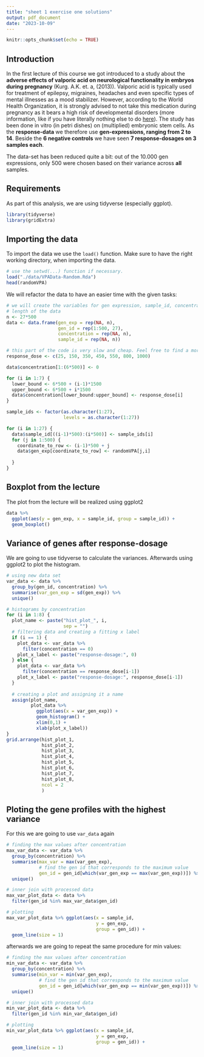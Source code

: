 ```yaml
---
title: "sheet 1 exercise one solutions"
output: pdf_document
date: "2023-10-09"
---
```


```r
knitr::opts_chunk$set(echo = TRUE)
```

## Introduction
In the first lecture of this course we got introduced to a study about the **adverse effects of valporic acid on neurological functionality in embryos during pregnancy** (Kurg. A.K. et. a, (2013)). Valporic acid is typically used for treatment of epilepsy, migraines, headaches and even specific types of mental illnesses as a mood stabilizer. However, according to the World Health Organization, it is strongly advised to not take this medication during pregnancy as it bears a high risk of developmental disorders (more information, like if you have literally nothing else to do [here](https://www.who.int/news/item/02-05-2023-use-of-valproic-acid-in-women-and-girls-of-childbearing-potential#:~:text=Valproic%20acid%20%28sodium%20valproate%29%20should%20not%20be%20prescribed,to%20valproic%20acid%20%28sodium%20valproate%29%20in%20the%20womb.)). The study has been done in vitro (in petri dishes) on (multiplied) embryonic stem cells. As the **response-data** we therefore use **gen-expressions, ranging from 2 to 14**. Beside the **6 negative controls** we have seen **7 response-dosages on 3 samples each**.

The data-set has been reduced quite a bit: out of the 10.000 gen expressions, only 500 were chosen based on their variance across **all** samples.

## Requirements
As part of this analysis, we are using tidyverse (especially ggplot).
```r
library(tidyverse)
library(gridExtra)
```

## Importing the data
To import the data we use the `load()` function. Make sure to have the right working directory, when importing the data. 

```r
# use the setwd(...) function if necessary.
load("./data/VPAData-Random.Rda")
head(randomVPA)
```
We will refactor the data to have an easier time with the given tasks:
```r

# we will create the variables for gen expression, sample_id, concentration and gen id
# length of the data
n <- 27*500
data <- data.frame(gen_exp = rep(NA, n),
                   gen_id = rep(1:500, 27),
                   concentration = rep(NA, n),
                   sample_id = rep(NA, n))

# this part of the code is very slow and cheap. Feel free to find a more elegant solution
response_dose <- c(25, 150, 350, 450, 550, 800, 1000)

data$concentration[1:(6*500)] <- 0

for (i in 1:7) {
  lower_bound <- 6*500 + (i-1)*1500
  upper_bound <- 6*500 + i*1500
  data$concentration[lower_bound:upper_bound] <- response_dose[i]
}

sample_ids <- factor(as.character(1:27),
                     levels = as.character(1:27))

for (i in 1:27) {
  data$sample_id[((i-1)*500):(i*500)] <- sample_ids[i]
  for (j in 1:500) {
    coordinate_to_row <- (i-1)*500 + j
    data$gen_exp[coordinate_to_row] <- randomVPA[j,i]
    
  }
}
```
## Boxplot from the lecture
The plot from the lecture will be realized using ggplot2
```r
data %>%
  ggplot(aes(y = gen_exp, x = sample_id, group = sample_id)) +
  geom_boxplot()

```

## Variance of genes after response-dosage
We are going to use tidyverse to calculate the variances. Afterwards using ggplot2 to plot the histogram.
```r
# using new data set
var_data <- data %>%
  group_by(gen_id, concentration) %>%
  summarise(var_gen_exp = sd(gen_exp)) %>%
  unique()

# histograms by concentration
for (i in 1:8) {
  plot_name <- paste("hist_plot_", i,
                     sep = "")
  # filtering data and creating a fitting x label
  if (i == 1) {
    plot_data <- var_data %>%
      filter(concentration == 0)
    plot_x_label <- paste("response-dosage:", 0)
  } else {
    plot_data <- var_data %>%
      filter(concentration == response_dose[i-1])
    plot_x_label <- paste("response-dosage:", response_dose[i-1])
  }
  
  # creating a plot and assigning it a name
  assign(plot_name,
         plot_data %>%
           ggplot(aes(x = var_gen_exp)) +
           geom_histogram() +
           xlim(0,1) +
           xlab(plot_x_label))
}
grid.arrange(hist_plot_1,
             hist_plot_2,
             hist_plot_3,
             hist_plot_4,
             hist_plot_5,
             hist_plot_6,
             hist_plot_7,
             hist_plot_8,
             ncol = 2
             )
```

## Ploting the gene profiles with the highest variance
For this we are going to use `var_data` again
```r
# finding the max values after concentration
max_var_data <- var_data %>%
  group_by(concentration) %>%
  summarise(max_var = max(var_gen_exp),
            # find the gen id that corresponds to the maximum value
            gen_id = gen_id[which(var_gen_exp == max(var_gen_exp))]) %>%
  unique()

# inner join with processed data
max_var_plot_data <- data %>%
  filter(gen_id %in% max_var_data$gen_id)

# plotting
max_var_plot_data %>% ggplot(aes(x = sample_id,
                                 y = gen_exp,
                                 group = gen_id)) +
  geom_line(size = 1)
```

afterwards we are going to repeat the same procedure for min values:
```r
# finding the max values after concentration
min_var_data <- var_data %>%
  group_by(concentration) %>%
  summarise(min_var = min(var_gen_exp),
            # find the gen id that corresponds to the maximum value
            gen_id = gen_id[which(var_gen_exp == min(var_gen_exp))]) %>%
  unique()

# inner join with processed data
min_var_plot_data <- data %>%
  filter(gen_id %in% min_var_data$gen_id)

# plotting
min_var_plot_data %>% ggplot(aes(x = sample_id,
                                 y = gen_exp,
                                 group = gen_id)) +
  geom_line(size = 1)
```

## 